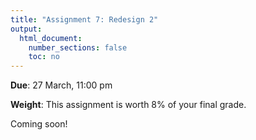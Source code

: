 ```yaml
---
title: "Assignment 7: Redesign 2"
output:
  html_document:
    number_sections: false
    toc: no
---
```


**Due**: 27 March, 11:00 pm

**Weight**: This assignment is worth 8% of your final grade.

Coming soon!
